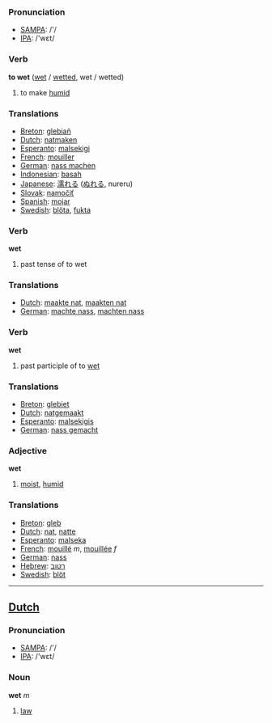 === Pronunciation ===
*[[w:SAMPA|SAMPA]]: /'/
*[[w:IPA|IPA]]: /'wεt/

=== Verb ===

'''to wet''' ([[wet]] / [[wetted]], wet / wetted)

# to make [[humid]]

=== Translations ===
*[[Breton]]: [[glebiañ]]
*[[Dutch]]: [[natmaken]]
*[[Esperanto]]: [[malsekigi]]
*[[French]]: [[mouiller]]
*[[German]]: [[nass machen]]
*[[Indonesian]]: [[basah]]
*[[Japanese]]: [[濡れる]] ([[ぬれる]], nureru)
*[[Slovak]]: [[namočiť]]
*[[Spanish]]: [[mojar]]
*[[Swedish]]: [[blöta]], [[fukta]]

=== Verb ===

'''wet'''

# past tense of to wet

=== Translations ===
*[[Dutch]]: [[maakte nat]], [[maakten nat]]
*[[German]]: [[machte nass]], [[machten nass]]


=== Verb ===

'''wet'''

# past participle of to [[wet]]

=== Translations ===
*[[Breton]]: [[glebiet]]
*[[Dutch]]: [[natgemaakt]]
*[[Esperanto]]: [[malsekigis]]
*[[German]]: [[nass gemacht]]


=== Adjective ===

'''wet'''

# [[moist]], [[humid]]

=== Translations ===
*[[Breton]]: [[gleb]]
*[[Dutch]]: [[nat]], [[natte]]
*[[Esperanto]]: [[malseka]]
*[[French]]: [[mouillé]] ''m'', [[mouillée]] ''f''
*[[German]]: [[nass]]
*[[Hebrew]]: [[רטוב]]
*[[Swedish]]: [[blöt]]
----

==[[Dutch]]==

=== Pronunciation ===
*[[w:SAMPA|SAMPA]]: /'/
*[[w:IPA|IPA]]: /'wεt/

=== Noun ===

'''wet''' ''m''

# [[law]]